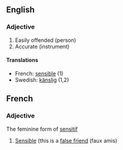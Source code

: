 ==English==

===Adjective===

# Easily offended (person)
# Accurate (instrument)

====Translations====
*French: [[sensible]] (1)
*Swedish: [[känslig]] (1,2)

==French==

===Adjective===

The feminine form of [[sensitif]]

# [[Sensible]] (this is a [[false friend]] (faux amis)